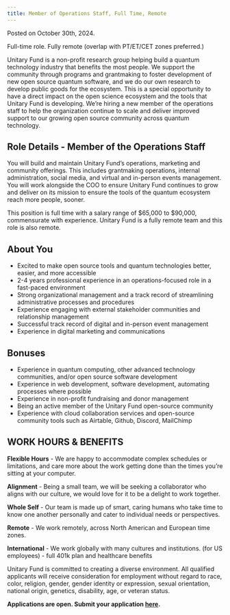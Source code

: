 ```yaml
---
title: Member of Operations Staff, Full Time, Remote
---
```

Posted on October 30th, 2024. 

Full-time role. Fully remote (overlap with PT/ET/CET zones preferred.)

Unitary Fund is a non-profit research group helping build a quantum technology industry that benefits the most people. We support the community through programs and grantmaking to foster development of new open source quantum software, and we do our own research to develop public goods for the ecosystem. 
This is a special opportunity to have a direct impact on the open science ecosystem and the tools that Unitary Fund is developing. We’re hiring a new member of the operations staff to help the organization continue to scale and deliver improved support to our growing open source community across quantum technology. 


## Role Details  - Member of the Operations Staff
You will build and maintain Unitary Fund’s operations, marketing and community offerings. This includes grantmaking operations, internal administration, social media, and virtual and in-person events management. 
You will work alongside the COO to ensure Unitary Fund continues to grow and deliver on its mission to ensure the tools of the quantum ecosystem reach more people, sooner. 

This position is full time with a salary range of $65,000 to $90,000, commensurate with experience. Unitary Fund is a fully remote team and this role is also remote.

## About You
- Excited to make open source tools and quantum technologies better, easier, and more accessible
- 2-4 years professional experience in an operations-focused role in a fast-paced environment
- Strong organizational management and a track record of streamlining administrative processes and procedures
- Experience engaging with external stakeholder communities and relationship management
- Successful track record of digital and in-person event management
- Experience in digital marketing and communications

## Bonuses
- Experience in quantum computing, other advanced technology communities, and/or open source software development
- Experience in web development, software development, automating processes where possible
- Experience in non-profit fundraising and donor management
- Being an active member of the Unitary Fund open-source community
- Experience with cloud collaboration services and open-source community tools such as Airtable, Github, Discord, MailChimp


## WORK HOURS & BENEFITS
**Flexible Hours** - We are happy to accommodate complex schedules or limitations, and care more about the work getting done than the times you’re sitting at your computer.

**Alignment** - Being a small team, we will be seeking a collaborator who aligns with our culture, we would love for it to be a delight to work together.

**Whole Self** - Our team is made up of smart, caring humans who take time to know one another personally and cater to individual needs or perspectives.

**Remote** - We work remotely, across North American and European time zones.

**International** - We work globally with many cultures and institutions.
(for US employees) - full 401k plan and healthcare benefits

Unitary Fund is committed to creating a diverse environment. All qualified applicants will receive consideration for employment without regard to race, color, religion, gender, gender identity or expression, sexual orientation, national origin, genetics, disability, age, or veteran status.

**Applications are open. Submit your application [here](https://airtable.com/appbH8Vrpz5msbGRd/shrEAK3hid4l5Omq8).**
